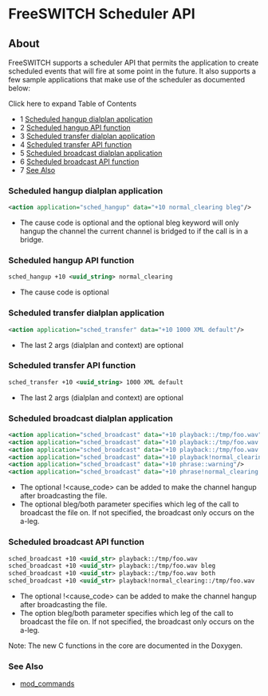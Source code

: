 
# FreeSWITCH Scheduler API 

 

## About

FreeSWITCH supports a scheduler API that permits the application to create scheduled events that will fire at some point in the future. It also supports a few sample applications that make use of the scheduler as documented below:

Click here to expand Table of Contents

* 1 [Scheduled hangup dialplan application](#scheduled-hangup-dialplan-application)
* 2 [Scheduled hangup API function](#scheduled-hangup-api-function)
* 3 [Scheduled transfer dialplan application](#scheduled-transfer-dialplan-application)
* 4 [Scheduled transfer API function](#scheduled-transfer-api-function)
* 5 [Scheduled broadcast dialplan application](#scheduled-broadcast-dialplan-application)
* 6 [Scheduled broadcast API function](#scheduled-broadcast-api-function)
* 7 [See Also](#see-also)

### Scheduled hangup dialplan application

```xml
<action application="sched_hangup" data="+10 normal_clearing bleg"/>
```

* The cause code is optional and the optional bleg keyword will only hangup the channel the current channel is bridged to if the call is in a bridge.

### Scheduled hangup API function

```xml
sched_hangup +10 <uuid_string> normal_clearing
```

* The cause code is optional

### Scheduled transfer dialplan application

```xml
<action application="sched_transfer" data="+10 1000 XML default"/>
```

* The last 2 args (dialplan and context) are optional

### Scheduled transfer API function

```xml
sched_transfer +10 <uuid_string> 1000 XML default
```

* The last 2 args (dialplan and context) are optional

### Scheduled broadcast dialplan application

```xml
<action application="sched_broadcast" data="+10 playback::/tmp/foo.wav"/> 
<action application="sched_broadcast" data="+10 playback::/tmp/foo.wav bleg"/> 
<action application="sched_broadcast" data="+10 playback::/tmp/foo.wav both"/> 
<action application="sched_broadcast" data="+10 playback!normal_clearing::/tmp/foo.wav"/>
<action application="sched_broadcast" data="+10 phrase::warning"/> 
<action application="sched_broadcast" data="+10 phrase!normal_clearing::goodbye"/> 
```

* The optional !&lt;cause\_code> can be added to make the channel hangup after broadcasting the file.
* The optional bleg/both parameter specifies which leg of the call to broadcast the file on. If not specified, the broadcast only occurs on the a-leg.

### Scheduled broadcast API function

```xml
sched_broadcast +10 <uuid_str> playback::/tmp/foo.wav 
sched_broadcast +10 <uuid_str> playback::/tmp/foo.wav bleg
sched_broadcast +10 <uuid_str> playback::/tmp/foo.wav both
sched_broadcast +10 <uuid_str> playback!normal_clearing::/tmp/foo.wav 
```

* The optional !&lt;cause\_code> can be added to make the channel hangup after broadcasting the file.
* The option bleg/both parameter specifies which leg of the call to broadcast the file on. If not specified, the broadcast only occurs on the a-leg.

Note: The new C functions in the core are documented in the Doxygen.

### See Also

* [mod\_commands](../Modules/mod_commands_1966741.mdx#--)


